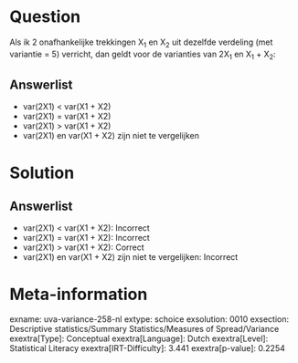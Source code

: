 Question
========

Als ik 2 onafhankelijke trekkingen X~1~ en X~2~ uit dezelfde verdeling
(met variantie = 5) verricht, dan geldt voor de varianties van 2X~1~ en
X~1~ + X~2~:

Answerlist
----------

* var(2X1) < var(X1 + X2)
* var(2X1) = var(X1 + X2)
* var(2X1) > var(X1 + X2)
* var(2X1) en var(X1 + X2) zijn niet te vergelijken

Solution
========

Answerlist
----------

* var(2X1) < var(X1 + X2): Incorrect
* var(2X1) = var(X1 + X2): Incorrect
* var(2X1) > var(X1 + X2): Correct
* var(2X1) en var(X1 + X2) zijn niet te vergelijken: Incorrect

Meta-information
================
exname: uva-variance-258-nl
extype: schoice
exsolution: 0010
exsection: Descriptive statistics/Summary Statistics/Measures of Spread/Variance
exextra[Type]: Conceptual
exextra[Language]: Dutch
exextra[Level]: Statistical Literacy
exextra[IRT-Difficulty]: 3.441
exextra[p-value]: 0.2254

